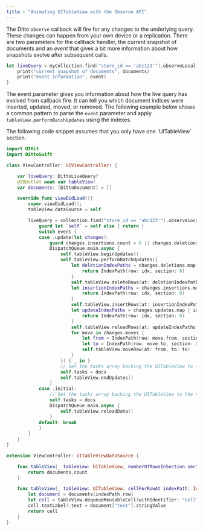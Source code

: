 ```yaml
---
title : "Animating UITableView with the Observe API"
---
```


The Ditto `observe` callback will fire for any changes to the underlying query. These changes can happen from your own device or a replication. There are two parameters for the callback handler, the current snapshot of documents and an _event_ that gives a bit more information about how snapshots evolve after subsequent calls.

```swift
let liveQuery = myCollection.find("store_id == 'abc123'").observeLocal { [weak self] documents, event in
    print("current snapshot of documents", documents)
    print("event information", event)
}
```

The event parameter gives you information about how the live query has evolved from callback fire. It can tell you which document indices were inserted, updated, moved, or removed. The following example below shows a common pattern to parse the `event` parameter and apply `tableView.performBatchUpdates` using the indexes.

<Info>
The following code snippet assumes that you only have one `UITableView` section.
</Info>

```swift
import UIKit
import DittoSwift

class ViewController: UIViewController: {

    var liveQuery: DittoLiveQuery?
    @IBOutlet weak var tableView!
    var documents: [DittoDocument] = []

    override func viewDidLoad(){
        super.viewDidLoad();
        tableView.dataSource = self

        liveQuery = collection.find("store_id == 'abc123'").observeLocal { [weak self] docs, event in
            guard let `self` = self else { return }
            switch event {
            case .update(let changes):
                guard changes.insertions.count > 0 || changes.deletions.count > 0 || changes.updates.count > 0  || changes.moves.count > 0 else { return }
                DispatchQueue.main.async {
                    self.tableView.beginUpdates()
                    self.tableView.performBatchUpdates({
                        let deletionIndexPaths = changes.deletions.map { idx -> IndexPath in
                            return IndexPath(row: idx, section: 0)
                        }
                        self.tableView.deleteRows(at: deletionIndexPaths, with: .automatic)
                        let insertionIndexPaths = changes.insertions.map { idx -> IndexPath in
                            return IndexPath(row: idx, section: 0)
                        }
                        self.tableView.insertRows(at: insertionIndexPaths, with: .automatic)
                        let updateIndexPaths = changes.updates.map { idx -> IndexPath in
                            return IndexPath(row: idx, section: 0)
                        }
                        self.tableView.reloadRows(at: updateIndexPaths, with: .automatic)
                        for move in changes.moves {
                            let from = IndexPath(row: move.from, section: 0)
                            let to = IndexPath(row: move.to, section: 0)
                            self.tableView.moveRow(at: from, to: to)
                        }
                    }) { _ in }
                    // Set the tasks array backing the UITableView to the new documents
                    self.tasks = docs
                    self.tableView.endUpdates()
                }
            case .initial:
                // Set the tasks array backing the UITableView to the new documents
                self.tasks = docs
                DispatchQueue.main.async {
                    self.tableView.reloadData()
                }
            default: break
            }
        }
    }
}

extension ViewController: UITableViewDataSource {

    func tableView(_ tableView: UITableView, numberOfRowsInSection section: Int) -> Int {
        return documents.count
    }

    func tableView(_ tableView: UITableView, cellForRowAt indexPath: IndexPath) -> UITableViewCell {
        let document = documents[indexPath.row]
        let cell = tableView.dequeueReusableCell(withIdentifier: "Cell") ?? UITableViewCell(style: .default, reuseIdentifier: "Cell")
        cell.textLabel?.text = document["text"].stringValue
        return cell
    }
}
```
